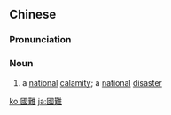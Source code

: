 ==Chinese==
{{zh-forms|s=国难}}

===Pronunciation===
{{zh-pron
|m=guónàn
|h=pfs=koet-nan
|cat=n
}}

===Noun===
{{zh-noun}}

# a [[national]] [[calamity]]; a [[national]] [[disaster]]

[[ko:國難]]
[[ja:國難]]